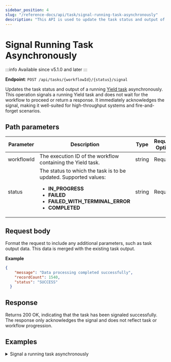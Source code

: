 ```yaml
---
sidebar_position: 4
slug: "/reference-docs/api/task/signal-running-task-asynchronously"
description: "This API is used to update the task status and output of a Yield task asynchronously."
---
```


# Signal Running Task Asynchronously

:::info Available since
v5.1.0 and later
:::

**Endpoint**: `POST /api/tasks/{workflowId}/{status}/signal`

Updates the task status and output of a running [Yield task](/content/reference-docs/operators/yield) asynchronously. This operation signals a running Yield task and does not wait for the workflow to proceed or return a response. It immediately acknowledges the signal, making it well-suited for high-throughput systems and fire-and-forget scenarios.

## Path parameters

| Parameter | Description                                 | Type   | Required/ Optional |
| --------- | ------------------------------------------- | ------ | ------------------ |
| workflowId | The execution ID of the workflow containing the Yield task. | string | Required. | 
| status | The status to which the task is to be updated. Supported values:<ul><li>**IN_PROGRESS**</li><li>**FAILED**</li><li>**FAILED_WITH_TERMINAL_ERROR**</li><li>**COMPLETED**</li></ul> | string | Required. | 

## Request body

Format the request to include any additional parameters, such as task output data. This data is merged with the existing task output.

**Example**

```json
{
    "message": "Data processing completed successfully",
    "recordCount": 1540,
    "status": "SUCCESS"
  }
```

## Response

Returns 200 OK, indicating that the task has been signaled successfully. The response only acknowledges the signal and does not reflect task or workflow progression.

## Examples

<details>
<summary>Signal a running task asynchronously</summary>

**Request**

```json
curl -X 'POST' \
  'https://<YOUR-CLUSTER>/api/tasks/fd7s71db5e9c-4a9e-11f0-8f25-26000e13d725/COMPLETED/signal' \
  -H 'accept: */*' \
  -H 'X-Authorization: <TOKEN>' \
  -H 'Content-Type: application/json' \
  -d '{
  "message": "Data processing completed successfully"
}'
```

**Response**

Returns 200 OK, indicating that the task has been signaled successfully.

</details>